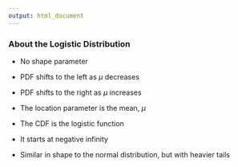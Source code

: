 ```yaml
---
output: html_document
---
```


<h3>About the Logistic Distribution</h3>

- No shape parameter

- PDF shifts to the left as $\mu$ decreases

- PDF shifts to the right as $\mu$ increases

- The location parameter is the mean, $\mu$

- The CDF is the logistic function

- It starts at negative infinity

- Similar in shape to the normal distribution, but with heavier tails
  
